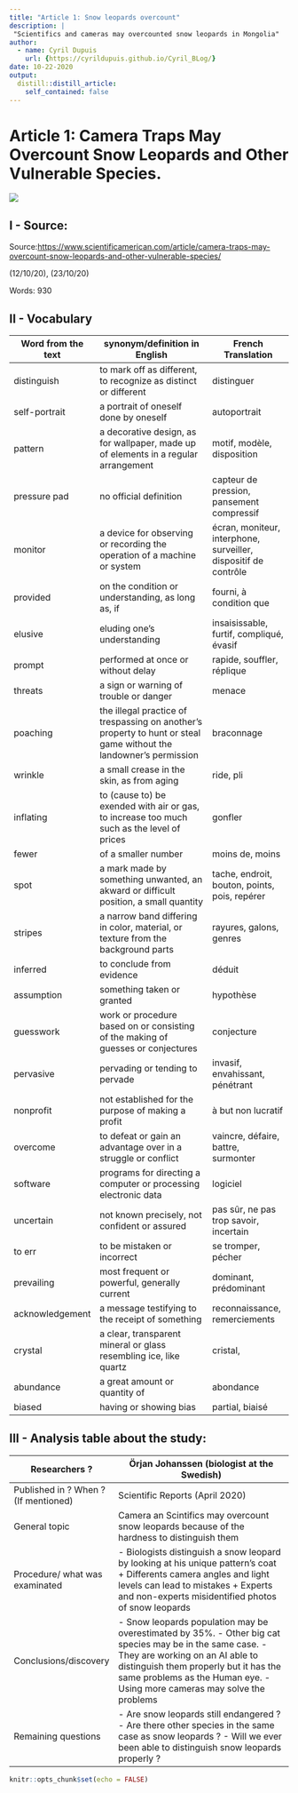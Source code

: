 ```yaml
---
title: "Article 1: Snow leopards overcount"
description: |
 "Scientifics and cameras may overcounted snow leopards in Mongolia"
author:
  - name: Cyril Dupuis
    url: {https://cyrildupuis.github.io/Cyril_BLog/}
date: 10-22-2020
output:
  distill::distill_article:
    self_contained: false
---
```


# Article 1: Camera Traps May Overcount Snow Leopards and Other Vulnerable Species.

<img src = https://upload.wikimedia.org/wikipedia/commons/thumb/2/25/Snow_Leopard_Looking_Back_%2824038917200%29.jpg/1280px-Snow_Leopard_Looking_Back_%2824038917200%29.jpg>

## I - Source:
Source:<https://www.scientificamerican.com/article/camera-traps-may-overcount-snow-leopards-and-other-vulnerable-species/>

(12/10/20), (23/10/20)

Words: 930

## II - Vocabulary

| Word from the text 	| synonym/definition in English                                                                                      	| French Translation                                              	|
|--------------------	|--------------------------------------------------------------------------------------------------------------------	|-----------------------------------------------------------------	|
| distinguish        	| to mark off as different, to recognize as distinct or different                                                    	| distinguer                                                      	|
| self-portrait      	| a portrait of oneself done by oneself                                                                              	| autoportrait                                                    	|
| pattern            	| a decorative design, as for wallpaper, made up of elements in a regular arrangement                                	| motif, modèle, disposition                                      	|
| pressure pad       	| no official definition                                                                                             	| capteur de pression, pansement compressif                       	|
| monitor            	| a device for observing or recording the operation of a machine or system                                           	| écran, moniteur, interphone, surveiller, dispositif de contrôle 	|
| provided           	| on the condition or understanding, as long as, if                                                                  	| fourni, à condition que                                         	|
| elusive            	| eluding one's understanding                                                                                        	| insaisissable, furtif, compliqué, évasif                        	|
| prompt             	| performed at once or without delay                                                                                 	| rapide, souffler, réplique                                      	|
| threats            	| a sign or warning of trouble or danger                                                                             	| menace                                                          	|
| poaching           	| the illegal practice of trespassing on another's property to hunt or steal game without the landowner's permission 	| braconnage                                                      	|
| wrinkle            	| a small crease in the skin, as from aging                                                                          	| ride, pli                                                       	|
| inflating          	| to (cause to) be exended with air or gas, to increase too much such as the level of prices                         	| gonfler                                                         	|
| fewer              	| of a smaller number                                                                                                	| moins de, moins                                                 	|
| spot               	| a mark made by something unwanted, an akward or difficult position, a small quantity                               	| tache, endroit, bouton, points, pois, repérer                   	|
| stripes            	| a narrow band differing in color, material, or texture from the background parts                                   	| rayures, galons, genres                                         	|
| inferred           	| to conclude from evidence                                                                                          	| déduit                                                          	|
| assumption         	| something taken or granted                                                                                         	| hypothèse                                                       	|
| guesswork          	| work or procedure based on or consisting of the making of guesses or conjectures                                   	| conjecture                                                      	|
| pervasive          	| pervading or tending to pervade                                                                                    	| invasif, envahissant, pénétrant                                 	|
| nonprofit          	| not established for the purpose of making a profit                                                                 	| à but non lucratif                                              	|
| overcome           	| to defeat or gain an advantage over in a struggle or conflict                                                      	| vaincre, défaire, battre, surmonter                             	|
| software           	| programs for directing a computer or processing electronic data                                                    	| logiciel                                                        	|
| uncertain          	| not known precisely, not confident or assured                                                                      	| pas sûr, ne pas trop savoir, incertain                          	|
| to err             	| to be mistaken or incorrect                                                                                        	| se tromper, pécher                                              	|
| prevailing         	| most frequent or powerful, generally current                                                                       	| dominant, prédominant                                           	|
| acknowledgement    	| a message testifying to the receipt of something                                                                   	| reconnaissance, remerciements                                   	|
| crystal            	| a clear, transparent mineral or glass resembling ice, like quartz                                                  	| cristal,                                                        	|
| abundance          	| a great amount or quantity of                                                                                      	| abondance                                                       	|
| biased             	| having or showing bias                                                                                             	| partial, biaisé                                                 	|

## III - Analysis table about the study:

| Researchers ?                        | Örjan Johanssen (biologist at the Swedish)                                                                                                                                                                                                                        |
|--------------------------------------|-------------------------------------------------------------------------------------------------------------------------------------------------------------------------------------------------------------------------------------------------------------------|
| Published in ? When ? (If mentioned) | Scientific Reports (April 2020)                                                                                                                                                                                                                                   |
| General topic                        | Camera an Scintifics may overcount snow leopards because of the hardness to distinguish them                                                                                                                                                                      |
| Procedure/ what was examinated       | - Biologists distinguish a snow leopard by looking at his unique pattern's coat + Differents camera angles and light levels can lead to mistakes + Experts and non-experts misidentified photos of snow leopards                                                  |
| Conclusions/discovery                | - Snow leopards population may be overestimated by 35%. - Other big cat species may be in the same case. - They are working on an AI able to distinguish them properly but it has the same problems as the Human eye. - Using more cameras may solve the problems |
| Remaining questions                  | - Are snow leopards still endangered ? - Are there other species in the same case as snow leopards ? - Will we ever been able to distinguish snow leopards properly ?                                                                                             |

```r
knitr::opts_chunk$set(echo = FALSE)
```
